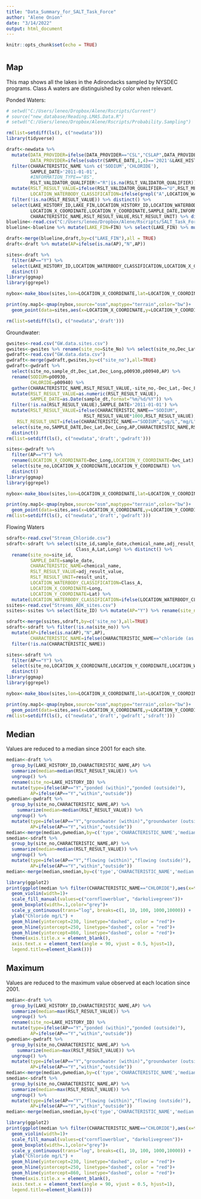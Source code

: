 ```yaml
---
title: "Data_Summary_for_SALT_Task_Force"
author: "Alene Onion"
date: "3/14/2022"
output: html_document
---
```


```r
knitr::opts_chunk$set(echo = TRUE)
```

#  {.tabset}

## Map

This map shows all the lakes in the Adirondacks sampled by NYSDEC programs. Class A waters are distinguished by color when relevant.

Ponded Waters:
```r

# setwd("C:/Users/leneo/Dropbox/Alene/Rscripts/Current")
# source("new_database/Reading.LMAS.Data.R")
# setwd("C:/Users/leneo/Dropbox/Alene/Rscripts/Probability.Sampling")

rm(list=setdiff(ls(), c("newdata")))
library(tidyverse)

draft<-newdata %>% 
  mutate(DATA_PROVIDER=ifelse(DATA_PROVIDER=="CSL","CSLAP",DATA_PROVIDER),
         DATA_PROVIDER=ifelse(substr(SAMPLE_DATE,1,4)=='2021'&LAKE_HISTORY_ID=="0903FOL0186","RMN",DATA_PROVIDER)) %>% 
  filter(CHARACTERISTIC_NAME %in% c('SODIUM','CHLORIDE'),
         SAMPLE_DATE>'2011-01-01',
         #INFORMATION_TYPE=="BS",
         RSLT_VALIDATOR_QUALIFIER!="R"|is.na(RSLT_VALIDATOR_QUALIFIER)) %>% 
  mutate(RSLT_RESULT_VALUE=ifelse(RSLT_VALIDATOR_QUALIFIER=="U",RSLT_METHOD_DETECTION_LIMIT/2,RSLT_RESULT_VALUE),
         LOCATION_WATERBODY_CLASSIFICATION=ifelse(grepl("A",LOCATION_WATERBODY_CLASSIFICATION),"A","B/C")) %>% 
  filter(!is.na(RSLT_RESULT_VALUE)) %>% distinct() %>% 
  select(LAKE_HISTORY_ID,LAKE_FIN,LOCATION_HISTORY_ID,LOCATION_WATERBODY_CLASSIFICATION,
         LOCATION_X_COORDINATE,LOCATION_Y_COORDINATE,SAMPLE_DATE,INFORMATION_TYPE,
         CHARACTERISTIC_NAME,RSLT_RESULT_VALUE,RSLT_RESULT_UNIT) %>% distinct()
blueline<-read.csv("C:/Users/leneo/Dropbox/Alene/Rscripts/SALT_Task_Force/ADK_Lakes_Blue_Line.csv")
blueline<-blueline %>% mutate(LAKE_FIN=FIN) %>% select(LAKE_FIN) %>% mutate(AP="Y") %>% distinct()

draft<-merge(blueline,draft,by=c("LAKE_FIN"),all = TRUE)
draft<-draft %>% mutate(AP=ifelse(is.na(AP),"N",AP))

sites<-draft %>% 
  filter(AP=="Y") %>% 
  select(LAKE_HISTORY_ID,LOCATION_WATERBODY_CLASSIFICATION,LOCATION_X_COORDINATE,LOCATION_Y_COORDINATE) %>% 
  distinct() 
library(ggmap)
library(ggrepel)

nybox<-make_bbox(sites,lon=LOCATION_X_COORDINATE,lat=LOCATION_Y_COORDINATE)

print(ny.map1<-qmap(nybox,source="osm",maptype="terrain",color="bw")+
  geom_point(data=sites,aes(x=LOCATION_X_COORDINATE,y=LOCATION_Y_COORDINATE,label=LAKE_HISTORY_ID,colour=LOCATION_WATERBODY_CLASSIFICATION),size=4))

rm(list=setdiff(ls(), c("newdata",'draft')))

```


Groundwater:
```r
gwsites<-read.csv("GW.data.sites.csv")
gwsites<-gwsites %>% rename(site_no=Site_No) %>% select(site_no,Dec_Lat,Dec_Long,AP) %>% distinct()
gwdraft<-read.csv("GW.data.data.csv")
gwdraft<-merge(gwdraft,gwsites,by=c("site_no"),all=TRUE)
gwdraft<-gwdraft %>% 
  select(site_no,sample_dt,Dec_Lat,Dec_Long,p00930,p00940,AP) %>% 
  rename(SODIUM=p00930,
         CHLORIDE=p00940) %>% 
  gather(CHARACTERISTIC_NAME,RSLT_RESULT_VALUE,-site_no,-Dec_Lat,-Dec_Long,-AP,-sample_dt) %>% 
  mutate(RSLT_RESULT_VALUE=as.numeric(RSLT_RESULT_VALUE),
         SAMPLE_DATE=as.Date(sample_dt,format="%m/%d/%Y")) %>% 
  filter(!is.na(RSLT_RESULT_VALUE),SAMPLE_DATE>'2011-01-01') %>% 
  mutate(RSLT_RESULT_VALUE=ifelse(CHARACTERISTIC_NAME=="SODIUM",
                             RSLT_RESULT_VALUE*1000,RSLT_RESULT_VALUE),
    RSLT_RESULT_UNIT=ifelse(CHARACTERISTIC_NAME=="SODIUM","ug/L","mg/L")) %>% 
  select(site_no,SAMPLE_DATE,Dec_Lat,Dec_Long,AP,CHARACTERISTIC_NAME,RSLT_RESULT_VALUE,RSLT_RESULT_UNIT) %>% 
  distinct()
rm(list=setdiff(ls(), c("newdata",'draft','gwdraft')))

sites<-gwdraft %>% 
  filter(AP=="Y") %>% 
  rename(LOCATION_X_COORDINATE=Dec_Long,LOCATION_Y_COORDINATE=Dec_Lat) %>% 
  select(site_no,LOCATION_X_COORDINATE,LOCATION_Y_COORDINATE) %>% 
  distinct() 
library(ggmap)
library(ggrepel)

nybox<-make_bbox(sites,lon=LOCATION_X_COORDINATE,lat=LOCATION_Y_COORDINATE)

print(ny.map1<-qmap(nybox,source="osm",maptype="terrain",color="bw")+
  geom_point(data=sites,aes(x=LOCATION_X_COORDINATE,y=LOCATION_Y_COORDINATE,label=site_no),size=4))
rm(list=setdiff(ls(), c("newdata",'draft','gwdraft')))
```

Flowing Waters
```r
sdraft<-read.csv("Stream_Chloride.csv")
sdraft<-sdraft %>% select(site_id,sample_date,chemical_name,adj_result_value,result_unit,
                          Class_A,Lat,Long) %>% distinct() %>% 
  rename(site_no=site_id,
         SAMPLE_DATE=sample_date,
         CHARACTERISTIC_NAME=chemical_name,
         RSLT_RESULT_VALUE=adj_result_value,
         RSLT_RESULT_UNIT=result_unit,
         LOCATION_WATERBODY_CLASSIFICATION=Class_A,
         LOCATION_X_COORDINATE=Long,
         LOCATION_Y_COORDINATE=Lat) %>% 
  mutate(LOCATION_WATERBODY_CLASSIFICATION=ifelse(LOCATION_WATERBODY_CLASSIFICATION=="TRUE","A","B"))
ssites<-read.csv("Streams_ADK_sites.csv")
ssites<-ssites %>% select(Site_ID) %>% mutate(AP="Y") %>% rename(site_no=Site_ID) %>% distinct()

sdraft<-merge(ssites,sdraft,by=c('site_no'),all=TRUE)
sdraft<-sdraft %>% filter(!is.na(site_no)) %>% 
  mutate(AP=ifelse(is.na(AP),"N",AP),
         CHARACTERISTIC_NAME=ifelse(CHARACTERISTIC_NAME=="chloride (as cl)","CHLORIDE",CHARACTERISTIC_NAME)) %>% 
  filter(!is.na(CHARACTERISTIC_NAME))

sites<-sdraft %>% 
  filter(AP=="Y") %>% 
  select(site_no,LOCATION_X_COORDINATE,LOCATION_Y_COORDINATE,LOCATION_WATERBODY_CLASSIFICATION) %>% 
  distinct() 
library(ggmap)
library(ggrepel)

nybox<-make_bbox(sites,lon=LOCATION_X_COORDINATE,lat=LOCATION_Y_COORDINATE)

print(ny.map1<-qmap(nybox,source="osm",maptype="terrain",color="bw")+
  geom_point(data=sites,aes(x=LOCATION_X_COORDINATE,y=LOCATION_Y_COORDINATE,label=site_no,colour=LOCATION_WATERBODY_CLASSIFICATION),size=4))
rm(list=setdiff(ls(), c("newdata",'draft','gwdraft','sdraft')))
```

## Median

Values are reduced to a median since 2001 for each site.

```r
median<-draft %>% 
  group_by(LAKE_HISTORY_ID,CHARACTERISTIC_NAME,AP) %>% 
  summarize(median=median(RSLT_RESULT_VALUE)) %>% 
  ungroup() %>% 
  rename(site_no=LAKE_HISTORY_ID) %>% 
  mutate(type=ifelse(AP=="Y","ponded (within)","ponded (outside)"),
         AP=ifelse(AP=="Y","within","outside"))
gwmedian<-gwdraft %>% 
  group_by(site_no,CHARACTERISTIC_NAME,AP) %>% 
    summarize(median=median(RSLT_RESULT_VALUE)) %>% 
  ungroup() %>% 
  mutate(type=ifelse(AP=="Y","groundwater (within)","groundwater (outside)"),
         AP=ifelse(AP=="Y","within","outside"))
median<-merge(median,gwmedian,by=c('type','CHARACTERISTIC_NAME','median','AP'),all=TRUE)
smedian<-sdraft %>% 
  group_by(site_no,CHARACTERISTIC_NAME,AP) %>% 
  summarize(median=median(RSLT_RESULT_VALUE)) %>% 
  ungroup() %>% 
  mutate(type=ifelse(AP=="Y","flowing (within)","flowing (outside)"),
         AP=ifelse(AP=="Y","within","outside"))
median<-merge(median,smedian,by=c('type','CHARACTERISTIC_NAME','median','AP'),all=TRUE)

library(ggplot2)
print(ggplot(median %>% filter(CHARACTERISTIC_NAME=="CHLORIDE"),aes(x=type,y=median,fill=AP)) +
  geom_violin(width=1)+
  scale_fill_manual(values=c("cornflowerblue", "darkolivegreen"))+
  geom_boxplot(width=.1,color="grey")+
  scale_y_continuous(trans="log", breaks=c(1, 10, 100, 1000,10000)) +
  ylab("Chloride mg/L") +
  geom_hline(yintercept=230, linetype="dashed", color = "red")+
  geom_hline(yintercept=250, linetype="dashed", color = "red")+
  geom_hline(yintercept=860, linetype="dashed", color = "red")+
  theme(axis.title.x = element_blank(),
  axis.text.x = element_text(angle = 90, vjust = 0.5, hjust=1),
  legend.title=element_blank()))

```

## Maximum

Values are reduced to the maximum value observed at each location since 2001.

```r
median<-draft %>% 
  group_by(LAKE_HISTORY_ID,CHARACTERISTIC_NAME,AP) %>% 
  summarize(median=max(RSLT_RESULT_VALUE)) %>% 
  ungroup() %>% 
  rename(site_no=LAKE_HISTORY_ID) %>% 
  mutate(type=ifelse(AP=="Y","ponded (within)","ponded (outside)"),
         AP=ifelse(AP=="Y","within","outside"))
gwmedian<-gwdraft %>% 
  group_by(site_no,CHARACTERISTIC_NAME,AP) %>% 
    summarize(median=max(RSLT_RESULT_VALUE)) %>% 
  ungroup() %>% 
  mutate(type=ifelse(AP=="Y","groundwater (within)","groundwater (outside)"),
         AP=ifelse(AP=="Y","within","outside"))
median<-merge(median,gwmedian,by=c('type','CHARACTERISTIC_NAME','median','AP'),all=TRUE)
smedian<-sdraft %>% 
  group_by(site_no,CHARACTERISTIC_NAME,AP) %>% 
  summarize(median=max(RSLT_RESULT_VALUE)) %>% 
  ungroup() %>% 
  mutate(type=ifelse(AP=="Y","flowing (within)","flowing (outside)"),
         AP=ifelse(AP=="Y","within","outside"))
median<-merge(median,smedian,by=c('type','CHARACTERISTIC_NAME','median','AP'),all=TRUE)

library(ggplot2)
print(ggplot(median %>% filter(CHARACTERISTIC_NAME=="CHLORIDE"),aes(x=type,y=median,fill=AP)) +
  geom_violin(width=1)+
  scale_fill_manual(values=c("cornflowerblue", "darkolivegreen"))+
  geom_boxplot(width=.1,color="grey")+
  scale_y_continuous(trans="log", breaks=c(1, 10, 100, 1000,10000)) +
  ylab("Chloride mg/L") +
  geom_hline(yintercept=230, linetype="dashed", color = "red")+
  geom_hline(yintercept=250, linetype="dashed", color = "red")+
  geom_hline(yintercept=860, linetype="dashed", color = "red")+
  theme(axis.title.x = element_blank(),
  axis.text.x = element_text(angle = 90, vjust = 0.5, hjust=1),
  legend.title=element_blank()))




```